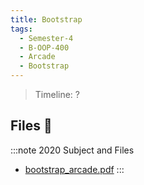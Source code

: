 ```yaml
---
title: Bootstrap
tags:
  - Semester-4
  - B-OOP-400
  - Arcade
  - Bootstrap
---
```

> Timeline: ?


## Files 📂

:::note 2020 Subject and Files
- [bootstrap_arcade.pdf](https://github.com/Studio-17/Epitech-Subjects/raw/main/Semester-4/B-OOP-400/Arcade/Bootstrap/bootstrap_arcade.pdf)
:::

